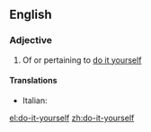 ==English==

===Adjective===
{{en-adj|-|pos=[[do]]-[[it]]-[[yourself]]}}

# Of or pertaining to [[do it yourself]]

====Translations====
{{trans-top|of or pertaining to do it yourself}}
* Italian: {{t-|it|fai da te|lang=it}}
{{trans-mid}}
{{trans-bottom}}

[[el:do-it-yourself]]
[[zh:do-it-yourself]]